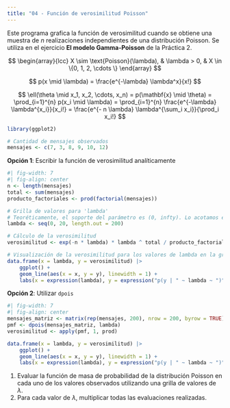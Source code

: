 ```yaml
---
title: "04 - Función de verosimilitud Poisson"
---
```


Este programa grafica la función de verosimilitud cuando se obtiene una muestra
de $n$ realizaciones independientes de una distribución Poisson. Se utiliza en el
ejercicio **El modelo Gamma-Poisson** de la Práctica 2.

$$
\begin{array}{lcc}
X \sim \text{Poisson}(\lambda), & \lambda > 0, & X \in \{0, 1, 2, \cdots \}
\end{array}
$$

$$
p(x \mid \lambda) = \frac{e^{-\lambda} \lambda^x}{x!}
$$

$$
\ell(\theta \mid x_1, x_2, \cdots, x_n) = p(\mathbf{x} \mid \theta)
    = \prod_{i=1}^{n} p(x_i \mid \lambda)
    = \prod_{i=1}^{n} \frac{e^{-\lambda} \lambda^{x_i}}{x_i!}
    = \frac{e^{- n \lambda} \lambda^{\sum_i x_i}}{\prod_i x_i!}
$$

```r
library(ggplot2)

# Cantidad de mensajes observados
mensajes <- c(7, 3, 8, 9, 10, 12)
```

**Opción 1**: Escribir la función de verosimilitud analíticamente

```r
#| fig-width: 7
#| fig-align: center
n <- length(mensajes)
total <- sum(mensajes)
producto_factoriales <- prod(factorial(mensajes))

# Grilla de valores para 'lambda'
# Teoréticamente, el soporte del parámetro es (0, infty). Lo acotamos en 20.
lambda <- seq(0, 20, length.out = 200)

# Cálculo de la verosimilitud
verosimilitud <- exp(-n * lambda) * lambda ^ total / producto_factoriales

# Visualización de la verosimilitud para los valores de lambda en la grilla
data.frame(x = lambda, y = verosimilitud) |>
    ggplot() +
    geom_line(aes(x = x, y = y), linewidth = 1) +
    labs(x = expression(lambda), y = expression("p(y | " ~ lambda ~ ")"))
```

**Opción 2**: Utilizar `dpois`

```r
#| fig-width: 7
#| fig-align: center
mensajes_matriz <- matrix(rep(mensajes, 200), nrow = 200, byrow = TRUE)
pmf <- dpois(mensajes_matriz, lambda)                                            # <1>
verosimilitud <- apply(pmf, 1, prod)                                             # <2>

data.frame(x = lambda, y = verosimilitud) |>
    ggplot() +
    geom_line(aes(x = x, y = y), linewidth = 1) +
    labs(x = expression(lambda), y = expression("p(y | " ~ lambda ~ ")"))
```


1. Evaluar la función de masa de probabilidad de la distribución Poisson en cada uno de los
valores observados utilizando una grilla de valores de $\lambda$.
2. Para cada valor de $\lambda$, multiplicar todas las evaluaciones realizadas.